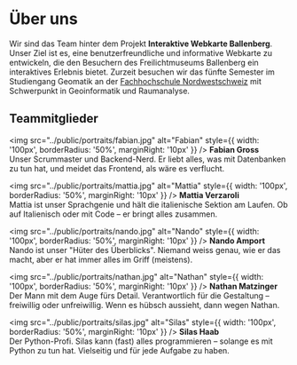 # Über uns

Wir sind das Team hinter dem Projekt **Interaktive Webkarte Ballenberg**. Unser Ziel ist es, eine benutzerfreundliche und informative Webkarte zu entwickeln, die den Besuchern des Freilichtmuseums Ballenberg ein interaktives Erlebnis bietet.
Zurzeit besuchen wir das fünfte Semester im Studiengang Geomatik an der <a href="https://www.fhnw.ch/de" target="_blank">Fachhochschule Nordwestschweiz</a> mit Schwerpunkt in Geoinformatik und Raumanalyse.

## Teammitglieder

<img src="../public/portraits/fabian.jpg" alt="Fabian" style={{ width: '100px', borderRadius: '50%', marginRight: '10px' }} />
<strong>Fabian Gross</strong><br />
Unser Scrummaster und Backend-Nerd. Er liebt alles, was mit Datenbanken zu tun hat, und meidet das Frontend, als wäre es verflucht.

<img src="../public/portraits/mattia.jpg" alt="Mattia" style={{ width: '100px', borderRadius: '50%', marginRight: '10px' }} />
<strong>Mattia Verzaroli</strong><br />
Mattia ist unser Sprachgenie und hält die italienische Sektion am Laufen. Ob auf Italienisch oder mit Code – er bringt alles zusammen.

<img src="../public/portraits/nando.jpg" alt="Nando" style={{ width: '100px', borderRadius: '50%', marginRight: '10px' }} />
<strong>Nando Amport</strong><br />
Nando ist unser "Hüter des Überblicks". Niemand weiss genau, wie er das macht, aber er hat immer alles im Griff (meistens).

<img src="../public/portraits/nathan.jpg" alt="Nathan" style={{ width: '100px', borderRadius: '50%', marginRight: '10px' }} />
<strong>Nathan Matzinger</strong><br />
Der Mann mit dem Auge fürs Detail. Verantwortlich für die Gestaltung – freiwillig oder unfreiwillig. Wenn es hübsch aussieht, dann wegen Nathan.

<img src="../public/portraits/silas.jpg" alt="Silas" style={{ width: '100px', borderRadius: '50%', marginRight: '10px' }} />
<strong>Silas Haab</strong><br />
Der Python-Profi. Silas kann (fast) alles programmieren – solange es mit Python zu tun hat. Vielseitig und für jede Aufgabe zu haben.